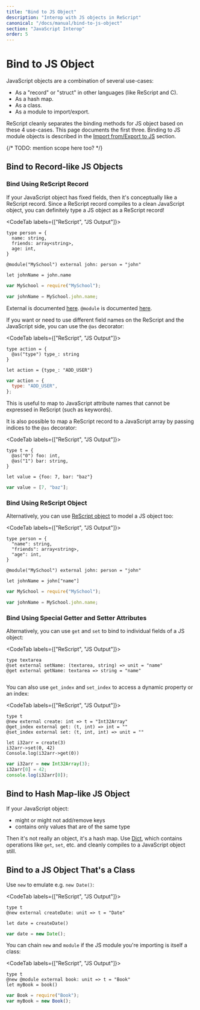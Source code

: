 ```yaml
---
title: "Bind to JS Object"
description: "Interop with JS objects in ReScript"
canonical: "/docs/manual/bind-to-js-object"
section: "JavaScript Interop"
order: 5
---
```


# Bind to JS Object

JavaScript objects are a combination of several use-cases:

- As a "record" or "struct" in other languages (like ReScript and C).
- As a hash map.
- As a class.
- As a module to import/export.

ReScript cleanly separates the binding methods for JS object based on these 4 use-cases. This page documents the first three. Binding to JS module objects is described in the [Import from/Export to JS](import-from-export-to-js.md) section.

{/* TODO: mention scope here too? */}

## Bind to Record-like JS Objects

### Bind Using ReScript Record

If your JavaScript object has fixed fields, then it's conceptually like a ReScript record. Since a ReScript record compiles to a clean JavaScript object, you can definitely type a JS object as a ReScript record!

<CodeTab labels={["ReScript", "JS Output"]}>

```res example
type person = {
  name: string,
  friends: array<string>,
  age: int,
}

@module("MySchool") external john: person = "john"

let johnName = john.name
```

```js
var MySchool = require("MySchool");

var johnName = MySchool.john.name;
```

</CodeTab>

External is documented [here](external.md). `@module` is documented [here](import-from-export-to-js.md).

If you want or need to use different field names on the ReScript and the JavaScript side, you can use the `@as` decorator:

<CodeTab labels={["ReScript", "JS Output"]}>

```res example
type action = {
  @as("type") type_: string
}

let action = {type_: "ADD_USER"}
```

```js
var action = {
  type: "ADD_USER",
};
```

</CodeTab>

This is useful to map to JavaScript attribute names that cannot be expressed in ReScript (such as keywords).

It is also possible to map a ReScript record to a JavaScript array by passing indices to the `@as` decorator:

<CodeTab labels={["ReScript", "JS Output"]}>

```res
type t = {
  @as("0") foo: int,
  @as("1") bar: string,
}

let value = {foo: 7, bar: "baz"}
```

```js
var value = [7, "baz"];
```

</CodeTab>

### Bind Using ReScript Object

Alternatively, you can use [ReScript object](object.md) to model a JS object too:

<CodeTab labels={["ReScript", "JS Output"]}>

```res example
type person = {
  "name": string,
  "friends": array<string>,
  "age": int,
}

@module("MySchool") external john: person = "john"

let johnName = john["name"]
```

```js
var MySchool = require("MySchool");

var johnName = MySchool.john.name;
```

</CodeTab>

### Bind Using Special Getter and Setter Attributes

Alternatively, you can use `get` and `set` to bind to individual fields of a JS object:

<CodeTab labels={["ReScript", "JS Output"]}>

```res example
type textarea
@set external setName: (textarea, string) => unit = "name"
@get external getName: textarea => string = "name"
```

```js

```

</CodeTab>

You can also use `get_index` and `set_index` to access a dynamic property or an index:

<CodeTab labels={["ReScript", "JS Output"]}>

```res example
type t
@new external create: int => t = "Int32Array"
@get_index external get: (t, int) => int = ""
@set_index external set: (t, int, int) => unit = ""

let i32arr = create(3)
i32arr->set(0, 42)
Console.log(i32arr->get(0))
```

```js
var i32arr = new Int32Array(3);
i32arr[0] = 42;
console.log(i32arr[0]);
```

</CodeTab>

## Bind to Hash Map-like JS Object

If your JavaScript object:

- might or might not add/remove keys
- contains only values that are of the same type

Then it's not really an object, it's a hash map. Use [Dict](api/core/dict), which contains operations like `get`, `set`, etc. and cleanly compiles to a JavaScript object still.

## Bind to a JS Object That's a Class

Use `new` to emulate e.g. `new Date()`:

<CodeTab labels={["ReScript", "JS Output"]}>

```res example
type t
@new external createDate: unit => t = "Date"

let date = createDate()
```

```js
var date = new Date();
```

</CodeTab>

You can chain `new` and `module` if the JS module you're importing is itself a class:

<CodeTab labels={["ReScript", "JS Output"]}>

```res example
type t
@new @module external book: unit => t = "Book"
let myBook = book()
```

```js
var Book = require("Book");
var myBook = new Book();
```

</CodeTab>
